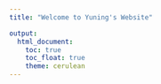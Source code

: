 ```yaml
---
title: "Welcome to Yuning's Website"

output: 
  html_document:
    toc: true
    toc_float: true
    theme: cerulean
---
```


